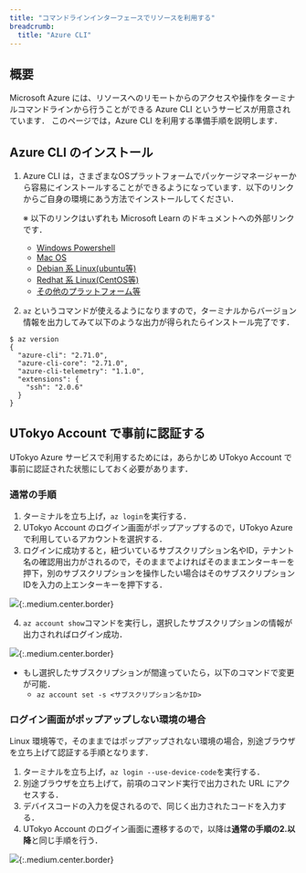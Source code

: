 ```yaml
---
title: "コマンドラインインターフェースでリソースを利用する"
breadcrumb:
  title: "Azure CLI"
---
```


## 概要

Microsoft Azure には、リソースへのリモートからのアクセスや操作をターミナルコマンドラインから行うことができる Azure CLI というサービスが用意されています．
このページでは，Azure CLI を利用する準備手順を説明します．

## Azure CLI のインストール

1. Azure CLI は，さまざまなOSプラットフォームでパッケージマネージャーから容易にインストールすることができるようになっています．以下のリンクからご自身の環境にあう方法でインストールしてください．

    ※ 以下のリンクはいずれも Microsoft Learn のドキュメントへの外部リンクです．

    - [Windows Powershell](https://learn.microsoft.com/ja-jp/cli/azure/install-azure-cli-windows?pivots=winget)
    - [Mac OS](https://learn.microsoft.com/ja-jp/cli/azure/install-azure-cli-macos)
    - [Debian 系 Linux(ubuntu等)](https://learn.microsoft.com/ja-jp/cli/azure/install-azure-cli-linux?pivots=apt)
    - [Redhat 系 Linux(CentOS等)](https://learn.microsoft.com/ja-jp/cli/azure/install-azure-cli-linux?pivots=dnf)
    - [その他のプラットフォーム等](https://learn.microsoft.com/ja-jp/cli/azure/install-azure-cli)

2. `az` というコマンドが使えるようになりますので，ターミナルからバージョン情報を出力してみて以下のような出力が得られたらインストール完了です．

```
$ az version
{
  "azure-cli": "2.71.0",
  "azure-cli-core": "2.71.0",
  "azure-cli-telemetry": "1.1.0",
  "extensions": {
    "ssh": "2.0.6"
  }
}
```

## UTokyo Account で事前に認証する

UTokyo Azure サービスで利用するためには，あらかじめ UTokyo Account で事前に認証された状態にしておく必要があります．

### 通常の手順

1. ターミナルを立ち上げ，`az login`を実行する．
2. UTokyo Account のログイン画面がポップアップするので，UTokyo Azure で利用しているアカウントを選択する．
3. ログインに成功すると，紐づいているサブスクリプション名やID，テナント名の確認用出力がされるので，そのままでよければそのままエンターキーを押下，別のサブスクリプションを操作したい場合はそのサブスクリプションIDを入力の上エンターキーを押下する．

![](img/01_azcli1.png){:.medium.center.border}

4. `az account show`コマンドを実行し，選択したサブスクリプションの情報が出力されればログイン成功．

![](img/02_azcli2.png){:.medium.center.border}

- もし選択したサブスクリプションが間違っていたら，以下のコマンドで変更が可能．
    - `az account set -s <サブスクリプション名かID>`

### ログイン画面がポップアップしない環境の場合

Linux 環境等で，そのままではポップアップされない環境の場合，別途ブラウザを立ち上げて認証する手順となります．

1. ターミナルを立ち上げ，`az login --use-device-code`を実行する．
2. 別途ブラウザを立ち上げて，前項のコマンド実行で出力された URL にアクセスする．
3. デバイスコードの入力を促されるので、同じく出力されたコードを入力する．
4. UTokyo Account のログイン画面に遷移するので，以降は**通常の手順の2.以降**と同じ手順を行う．

![](img/03_azcli3.png){:.medium.center.border}
